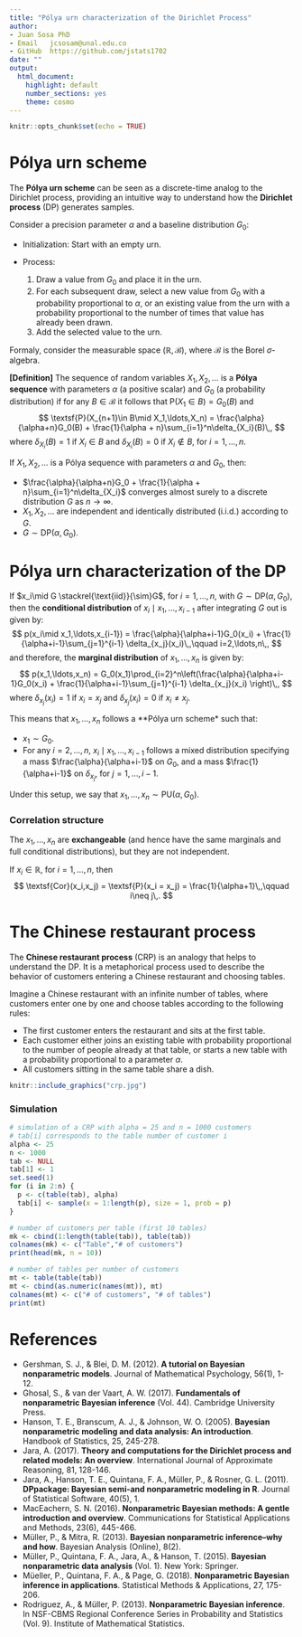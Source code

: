 ---
title: "Pólya urn characterization of the Dirichlet Process"
author: 
- Juan Sosa PhD
- Email   jcsosam@unal.edu.co
- GitHub  https://github.com/jstats1702 
date: ""
output:
  html_document:
    highlight: default
    number_sections: yes
    theme: cosmo
---

```{r setup, include=FALSE}
knitr::opts_chunk$set(echo = TRUE)
```


# Pólya urn scheme

The **Pólya urn scheme** can be seen as a discrete-time analog to the Dirichlet process, providing an intuitive way to understand how the **Dirichlet process** (DP) generates samples.

Consider a precision parameter $\alpha$ and a baseline distribution $G_0$:

- Initialization: Start with an empty urn.

- Process: 

     1. Draw a value from $G_0$ and place it in the urn.
     2. For each subsequent draw, select a new value from $G_0$ with a probability proportional to $\alpha$, or an existing value from the urn with a probability proportional to the number of times that value has already been drawn.
     3. Add the selected value to the urn.

Formaly, consider the measurable space $(\mathbb{R},\mathcal{B})$, where $\mathcal{B}$ is the Borel $\sigma$-algebra.

**[Definition]** The sequence of random variables $X_1,X_2,\ldots$ is a **Pólya sequence** with parameters $\alpha$ (a positive scalar) and $G_0$ (a probability distribution) if for any $B\in\mathcal{B}$ it follows that $\textsf{P}(X_1\in B) = G_0(B)$ and
$$
\textsf{P}(X_{n+1}\in B\mid X_1,\ldots,X_n) = \frac{\alpha}{\alpha+n}G_0(B) + \frac{1}{\alpha + n}\sum_{i=1}^n\delta_{X_i}(B)\,,
$$
where $\delta_{X_i}(B) = 1$ if $X_i\in B$ and $\delta_{X_i}(B) = 0$ if $X_i\notin B$, for $i=1,\ldots,n$.

If $X_1,X_2,\ldots$ is a Pólya sequence with parameters $\alpha$ and $G_0$, then:

- $\frac{\alpha}{\alpha+n}G_0 + \frac{1}{\alpha + n}\sum_{i=1}^n\delta_{X_i}$ converges almost surely to a discrete distribution $G$ as $n\to\infty$.
- $X_1,X_2,\ldots$ are independent and identically distributed (i.i.d.) according to $G$.
- $G\sim\textsf{DP}(\alpha,G_0)$.


# Pólya urn characterization of the DP


If $x_i\mid G \stackrel{\text{iid}}{\sim}G$, for $i=1,\ldots,n$, with $G\sim\textsf{DP}(\alpha,G_0)$, then the **conditional distribution** of $x_i\mid x_1,\ldots,x_{i-1}$ after integrating $G$ out is given by:
$$
p(x_i\mid x_1,\ldots,x_{i-1}) = \frac{\alpha}{\alpha+i-1}G_0(x_i) + \frac{1}{\alpha+i-1}\sum_{j=1}^{i-1} \delta_{x_j}(x_i)\,,\qquad i=2,\ldots,n\,,
$$
and therefore, the **marginal distribution** of $x_1,\ldots,x_n$ is given by:
$$
p(x_1,\ldots,x_n) = G_0(x_1)\prod_{i=2}^n\left(\frac{\alpha}{\alpha+i-1}G_0(x_i) + \frac{1}{\alpha+i-1}\sum_{j=1}^{i-1} \delta_{x_j}(x_i) \right)\,,
$$
where $\delta_{x_j}(x_i) = 1$ if $x_i=x_j$ and $\delta_{x_j}(x_i) = 0$ if $x_i\neq x_j$.

This means that $x_1,\ldots,x_n$ follows a **Pólya urn scheme* such that:

- $x_1\sim G_0$.
- For any $i=2,\ldots,n$, $x_i\mid x_1,\ldots,x_{i-1}$ follows a mixed distribution specifying a mass $\frac{\alpha}{\alpha+i-1}$ on $G_0$, and a mass $\frac{1}{\alpha+i-1}$ on $\delta_{x_j}$, for $j=1,\ldots,i-1$.

Under this setup, we say that $x_1,\ldots,x_n\sim\textsf{PU}(\alpha,G_0)$. 

### Correlation structure

The $x_1,\ldots,x_n$ are **exchangeable** (and hence have the same marginals and full conditional distributions), but they are not independent.

If $x_i\in\mathbb{R}$, for $i=1,\ldots,n$, then
$$
\textsf{Cor}(x_i,x_j) = \textsf{P}(x_i = x_j) = \frac{1}{\alpha+1}\,,\qquad i\neq j\,.
$$


# The Chinese restaurant process

The **Chinese restaurant process** (CRP) is an analogy that helps to understand the DP.
It is a metaphorical process used to describe the behavior of customers entering a Chinese restaurant and choosing tables.

Imagine a Chinese restaurant with an infinite number of tables, where customers enter one by one and choose tables according to the following rules:

- The first customer enters the restaurant and sits at the first table.
- Each customer either joins an existing table with probability proportional to the number of people already at that table, or starts a new table with a probability proportional to a parameter $\alpha$.
- All customers sitting in the same table share a dish.

```{r, eval = TRUE, echo=FALSE, out.width="60%", fig.pos = 'H', fig.align = 'center'}
knitr::include_graphics("crp.jpg")
```


### Simulation {-}

```{r}
# simulation of a CRP with alpha = 25 and n = 1000 customers
# tab[i] corresponds to the table number of customer i
alpha <- 25
n <- 1000
tab <- NULL
tab[1] <- 1
set.seed(1)
for (i in 2:n) {
  p <- c(table(tab), alpha)
  tab[i] <- sample(x = 1:length(p), size = 1, prob = p)
}
```


```{r}
# number of customers per table (first 10 tables)
mk <- cbind(1:length(table(tab)), table(tab))
colnames(mk) <- c("Table","# of customers")
print(head(mk, n = 10))
```


```{r}
# number of tables per number of customers
mt <- table(table(tab))
mt <- cbind(as.numeric(names(mt)), mt)
colnames(mt) <- c("# of customers", "# of tables")
print(mt)
```


# References

- Gershman, S. J., & Blei, D. M. (2012). **A tutorial on Bayesian nonparametric models**. Journal of Mathematical Psychology, 56(1), 1-12.
- Ghosal, S., & van der Vaart, A. W. (2017). **Fundamentals of nonparametric Bayesian inference** (Vol. 44). Cambridge University Press.
- Hanson, T. E., Branscum, A. J., & Johnson, W. O. (2005). **Bayesian nonparametric modeling and data analysis: An introduction**. Handbook of Statistics, 25, 245-278.
- Jara, A. (2017). **Theory and computations for the Dirichlet process and related models: An overview**. International Journal of Approximate Reasoning, 81, 128-146.
- Jara, A., Hanson, T. E., Quintana, F. A., Müller, P., & Rosner, G. L. (2011). **DPpackage: Bayesian semi-and nonparametric modeling in R**. Journal of Statistical Software, 40(5), 1.
- MacEachern, S. N. (2016). **Nonparametric Bayesian methods: A gentle introduction and overview**. Communications for Statistical Applications and Methods, 23(6), 445-466.
- Müller, P., & Mitra, R. (2013). **Bayesian nonparametric inference–why and how**. Bayesian Analysis (Online), 8(2).
- Müller, P., Quintana, F. A., Jara, A., & Hanson, T. (2015). **Bayesian nonparametric data analysis** (Vol. 1). New York: Springer.
- Müeller, P., Quintana, F. A., & Page, G. (2018). **Nonparametric Bayesian inference in applications**. Statistical Methods & Applications, 27, 175-206.
- Rodriguez, A., & Müller, P. (2013). **Nonparametric Bayesian inference**. In NSF-CBMS Regional Conference Series in Probability and Statistics (Vol. 9). Institute of Mathematical Statistics.

